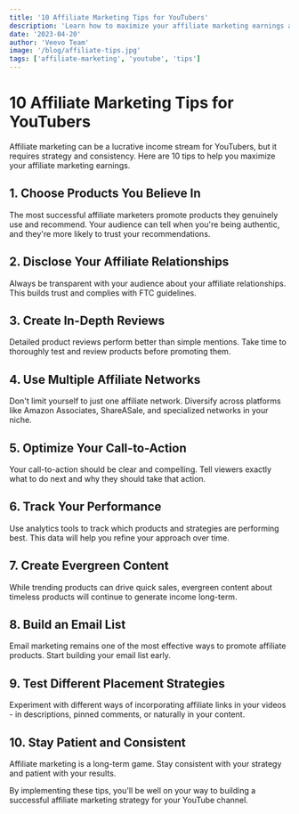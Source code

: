 ```yaml
---
title: '10 Affiliate Marketing Tips for YouTubers'
description: 'Learn how to maximize your affiliate marketing earnings as a YouTuber with these proven strategies'
date: '2023-04-20'
author: 'Veevo Team'
image: '/blog/affiliate-tips.jpg'
tags: ['affiliate-marketing', 'youtube', 'tips']
---
```


# 10 Affiliate Marketing Tips for YouTubers

Affiliate marketing can be a lucrative income stream for YouTubers, but it requires strategy and consistency. Here are 10 tips to help you maximize your affiliate marketing earnings.

## 1. Choose Products You Believe In

The most successful affiliate marketers promote products they genuinely use and recommend. Your audience can tell when you're being authentic, and they're more likely to trust your recommendations.

## 2. Disclose Your Affiliate Relationships

Always be transparent with your audience about your affiliate relationships. This builds trust and complies with FTC guidelines.

## 3. Create In-Depth Reviews

Detailed product reviews perform better than simple mentions. Take time to thoroughly test and review products before promoting them.

## 4. Use Multiple Affiliate Networks

Don't limit yourself to just one affiliate network. Diversify across platforms like Amazon Associates, ShareASale, and specialized networks in your niche.

## 5. Optimize Your Call-to-Action

Your call-to-action should be clear and compelling. Tell viewers exactly what to do next and why they should take that action.

## 6. Track Your Performance

Use analytics tools to track which products and strategies are performing best. This data will help you refine your approach over time.

## 7. Create Evergreen Content

While trending products can drive quick sales, evergreen content about timeless products will continue to generate income long-term.

## 8. Build an Email List

Email marketing remains one of the most effective ways to promote affiliate products. Start building your email list early.

## 9. Test Different Placement Strategies

Experiment with different ways of incorporating affiliate links in your videos - in descriptions, pinned comments, or naturally in your content.

## 10. Stay Patient and Consistent

Affiliate marketing is a long-term game. Stay consistent with your strategy and patient with your results.

By implementing these tips, you'll be well on your way to building a successful affiliate marketing strategy for your YouTube channel. 